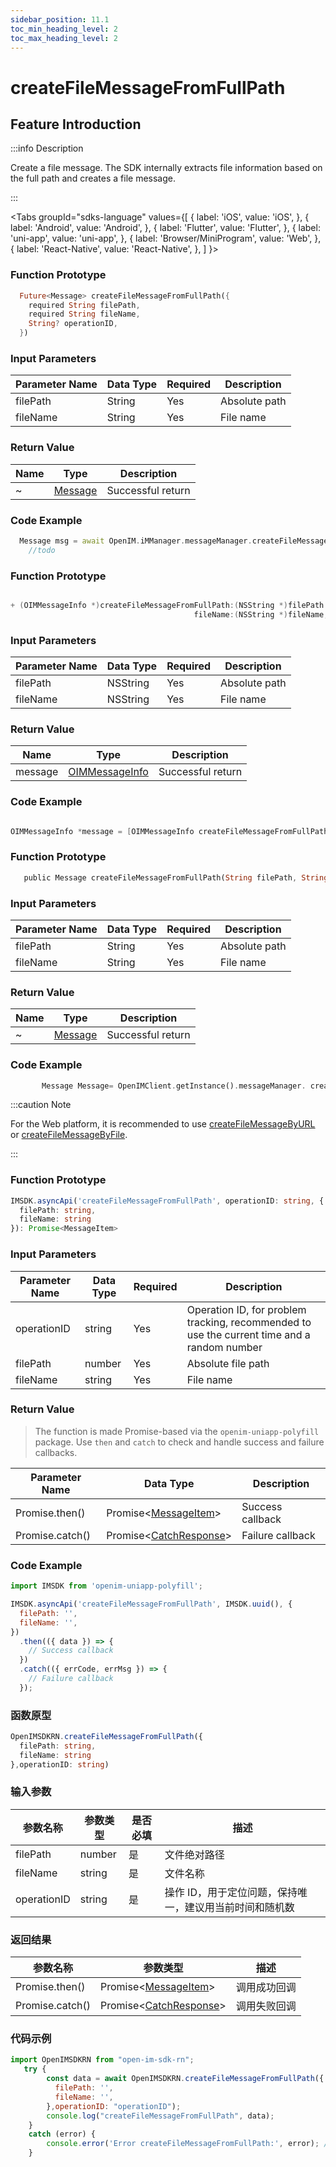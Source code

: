 ```yaml
---
sidebar_position: 11.1
toc_min_heading_level: 2
toc_max_heading_level: 2
---
```


# createFileMessageFromFullPath

## Feature Introduction

:::info Description

Create a file message. The SDK internally extracts file information based on the full path and creates a file message.

:::

<Tabs
groupId="sdks-language"
values={[
{ label: 'iOS', value: 'iOS', },
{ label: 'Android', value: 'Android', },
{ label: 'Flutter', value: 'Flutter', },
{ label: 'uni-app', value: 'uni-app', },
{ label: 'Browser/MiniProgram', value: 'Web', },
{ label: 'React-Native', value: 'React-Native', },
]
}>

<TabItem value="Flutter">

### Function Prototype

```dart showLineNumbers
  Future<Message> createFileMessageFromFullPath({
    required String filePath,
    required String fileName,
    String? operationID,
  })
```

### Input Parameters

| Parameter Name | Data Type | Required | Description   |
| -------------- | --------- | -------- | ------------- |
| filePath       | String    | Yes      | Absolute path |
| fileName       | String    | Yes      | File name     |

### Return Value

| Name | Type                                             | Description    |
| ---- | ------------------------------------------------ | -------------- |
| ~    | [Message](/class/message/messageInfo.mdx)        | Successful return |

### Code Example

```dart showLineNumbers
  Message msg = await OpenIM.iMManager.messageManager.createFileMessageFromFullPath(filePath: filePath, fileName: fileName);
    //todo
```

</TabItem>

<TabItem value="iOS">

### Function Prototype

```swift showLineNumbers

+ (OIMMessageInfo *)createFileMessageFromFullPath:(NSString *)filePath
                                         fileName:(NSString *)fileName;

```

### Input Parameters

| Parameter Name | Data Type | Required | Description   |
| -------------- | --------- | -------- | ------------- |
| filePath       | NSString  | Yes      | Absolute path |
| fileName       | NSString  | Yes      | File name     |

### Return Value

| Name    | Type                                                      | Description    |
| ------- | --------------------------------------------------------- | -------------- |
| message | [OIMMessageInfo](/class/message/messageInfo.mdx)          | Successful return |

### Code Example

```swift showLineNumbers

OIMMessageInfo *message = [OIMMessageInfo createFileMessageFromFullPath:@"" fileName:@""];

```

</TabItem>

<TabItem value="Android">

### Function Prototype

```dart showLineNumbers
   public Message createFileMessageFromFullPath(String filePath, String fileName)
```

### Input Parameters

| Parameter Name | Data Type | Required | Description   |
| -------------- | --------- | -------- | ------------- |
| filePath       | String    | Yes      | Absolute path |
| fileName       | String    | Yes      | File name     |

### Return Value

| Name | Type                                             | Description    |
| ---- | ------------------------------------------------ | -------------- |
| ~    | [Message](/class/message/messageInfo.mdx)        | Successful return |

### Code Example

```dart showLineNumbers
       Message Message= OpenIMClient.getInstance().messageManager. createFileMessageFromFullPath( filePath,  fileName)
```

</TabItem>

<TabItem value="Web">

:::caution Note

For the Web platform, it is recommended to use [createFileMessageByURL](/api/message/createFileMessageByURL.mdx) or [createFileMessageByFile](/api/message/createFileMessageByFile.mdx).

:::

</TabItem>

<TabItem value="uni-app">

### Function Prototype

```ts showLineNumbers
IMSDK.asyncApi('createFileMessageFromFullPath', operationID: string, {
  filePath: string,
  fileName: string
}): Promise<MessageItem>
```

### Input Parameters

| Parameter Name | Data Type | Required | Description                                           |
| -------------- | --------- | -------- | ----------------------------------------------------- |
| operationID    | string    | Yes      | Operation ID, for problem tracking, recommended to use the current time and a random number |
| filePath       | number    | Yes      | Absolute file path                                    |
| fileName       | string    | Yes      | File name                                             |

### Return Value

> The function is made Promise-based via the `openim-uniapp-polyfill` package. Use `then` and `catch` to check and handle success and failure callbacks.

| Parameter Name  | Data Type                                                     | Description       |
| --------------- | ------------------------------------------------------------- | ----------------- |
| Promise.then()  | Promise<[MessageItem](/class/message/messageInfo.mdx)\>      | Success callback  |
| Promise.catch() | Promise<[CatchResponse](/class/response.mdx)\>                | Failure callback  |

### Code Example

```js showLineNumbers
import IMSDK from 'openim-uniapp-polyfill';

IMSDK.asyncApi('createFileMessageFromFullPath', IMSDK.uuid(), {
  filePath: '',
  fileName: '',
})
  .then(({ data }) => {
    // Success callback
  })
  .catch(({ errCode, errMsg }) => {
    // Failure callback
  });
```

</TabItem>

<TabItem value="React-Native">

### 函数原型

```ts showLineNumbers
OpenIMSDKRN.createFileMessageFromFullPath({
  filePath: string,
  fileName: string
},operationID: string)
```

### 输入参数

| 参数名称    | 参数类型 | 是否必填 | 描述                                                    |
| ----------- | -------- | -------- | ------------------------------------------------------- |
| filePath    | number   | 是       | 文件绝对路径                                            |
| fileName    | string   | 是       | 文件名称                                                |
| operationID | string   | 是       | 操作 ID，用于定位问题，保持唯一，建议用当前时间和随机数 |

### 返回结果

| 参数名称        | 参数类型                                                         | 描述         |
| --------------- | ---------------------------------------------------------------- | ------------ |
| Promise.then()  | Promise<[MessageItem](docs/sdks/class/message/messageInfo.mdx)\> | 调用成功回调 |
| Promise.catch() | Promise<[CatchResponse](docs/sdks/class/response.mdx)\>          | 调用失败回调 |



### 代码示例

```js showLineNumbers
import OpenIMSDKRN from "open-im-sdk-rn";
   try {
        const data = await OpenIMSDKRN.createFileMessageFromFullPath({
          filePath: '',
          fileName: '',
        },operationID: "operationID");
        console.log("createFileMessageFromFullPath", data);
    }
    catch (error) {
        console.error('Error createFileMessageFromFullPath:', error); // Log the error
    }
```

</TabItem>
</Tabs>